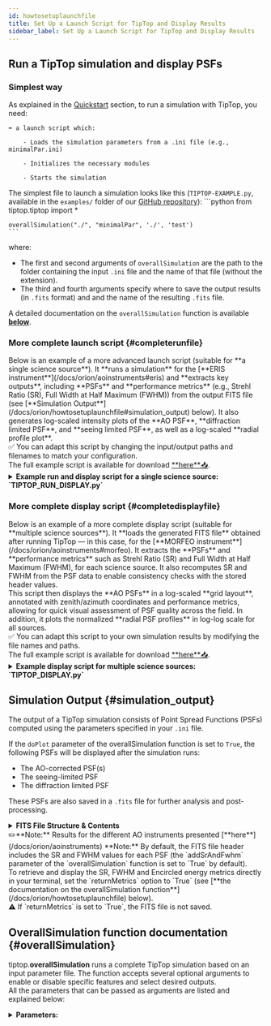 ```yaml
---
id: howtosetuplaunchfile
title: Set Up a Launch Script for TipTop and Display Results
sidebar_label: Set Up a Launch Script for TipTop and Display Results
---
```



## Run a TipTop simulation and display PSFs

### Simplest way

As explained in the [Quickstart](orion/usage.md) section, to run a simulation with TipTop, you need:

    ➡️ a launch script which:

        - Loads the simulation parameters from a .ini file (e.g., minimalPar.ini)

        - Initializes the necessary modules

        - Starts the simulation

The simplest file to launch a simulation looks like this (`TIPTOP-EXAMPLE.py`, 
available in the `examples/` folder of our [GitHub repository](https://github.com/astro-tiptop/TIPTOP)):
    ```python
    from tiptop.tiptop import *

    overallSimulation("./", "minimalPar", './', 'test')
    ```

where:
- The first and second arguments of `overallSimulation` are the path to the folder containing the input `.ini` file and the name of that file (without the extension).
- The third and fourth arguments specify where to save the output results (in `.fits` format) and and the name of the resulting `.fits` file.

A detailed documentation on the `overallSimulation` function is available [**below**](/docs/orion/howtosetuplaunchfile#overallSimulation).


### More complete launch script {#completerunfile}

<div style={{ textAlign: "justify" }}>
Below is an example of a more advanced launch script (suitable for <span style={{ color: "rgb(30, 120, 255)" }}>**a single science source**</span>).
It **runs a simulation** for the [**ERIS instrument**](/docs/orion/aoinstruments#eris) and 
**extracts key outputs**, including **PSFs** and **performance metrics** (e.g., Strehl Ratio (SR), 
Full Width at Half Maximum (FWHM)) from the output FITS file (see [**Simulation Output**](/docs/orion/howtosetuplaunchfile#simulation_output) below). 
It also generates log-scaled intensity plots of the **AO PSF**, **diffraction limited PSF**, and **seeing limited PSF**, as well as a log-scaled **radial profile plot**.<br/>
✅ You can adapt this script by changing the input/output paths and filenames to match your configuration.<br/>
The full example script is available for download 
<a href={`${useBaseUrl('/downloads/TIPTOP_RUN_DISPLAY.py')}`} download="TIPTOP_RUN_DISPLAY.py">**here**<span style={{ fontSize: '1.5em' }}>📥</span></a>.

<details>
    <summary><strong>Example run and display script for a single science source: `TIPTOP_RUN_DISPLAY.py`</strong></summary>
    ```python
    """
    Created on Mon Jun 23 10:58:33 2025
    Run a TIPTOP simulation and display PSFs

    @author: astro-tiptop-services
    """

    #%% Import necessary libraries
    from tiptop.tiptop import overallSimulation
    from astropy.io import fits
    import matplotlib.pyplot as plt
    from matplotlib.colors import LogNorm
    import numpy as np
    import os

    #%% 💡Set working directory to TIPTOP root (optional)
    import tiptop 
    tiptop_path = os.path.dirname(tiptop.__file__)
    print(f"Directory of 'tiptop' is: {tiptop_path}")
    os.chdir(tiptop_path)

    #%% Define input and output paths and filenames
    #💡 Adapt these paths to your setup
    # path_in  : Path to the folder containing your .ini parameter file
    # path_out : Path where output files will be saved
    path_in = "perfTest/"  # relative to TIPTOP_ROOT (because of chdir)
    path_out = "/my_path_to_SimOutputs/" # Use an absolute path if you want outputs to be saved outside the TIPTOP root

    file_in = "ERIS_SCAO_NGS"  # Name of the input parameter file (without extension)
    file_out = "ERIS_SCAO_NGS" # Name to use for the output files

    #%% Run the TIPTOP simulation
    overallSimulation(path_in, file_in, 
                    path_out, file_out)


    #%% Open the resulting FITS file and extract data 
    hdul = fits.open(path_out + file_out + '.fits')
    hdul.info()
    psf_ao = hdul[1].data[0,...] # AO-corrected PSF
    psf_turb = hdul[2].data      # Seeing-limited PSF
    psf_dl = hdul[3].data        # Diffraction-limited PSF
    # Load PSF profiles (can be in HDU 4 or 5 depending on save options)
    header4 = hdul[4].header
    profiles = hdul[4].data if header4.get('CONTENT') == 'Final PSFs profiles' else hdul[5].data
        
    psf_header = hdul[1].header  # FITS header for metadata

    hdul.close()

    # Extract useful parameters
    wvl = float(psf_header.get("WL_NM"))       # Wavelength in nm
    pix_mas = float(psf_header.get("PIX_MAS")) # Pixel scale in milliarcseconds
    sr = psf_header.get(f"{"SR"}{0:04d}")      # Strehl ratio
    fwhm = psf_header.get(f"{"FWHM"}{0:04d}")  # FWHM in milliarcsecond

    # Print key metrics
    print("Pixel scale [mas]:", pix_mas)
    print("Strehl Ratio:", sr)
    print("FWHMs [mas]:", fwhm)

    #%% Normalize the PSFs so total flux = 1
    psf_ao /= np.sum(psf_ao)
    psf_dl /= np.sum(psf_dl)
    psf_turb /= np.sum(psf_turb)

    #%% Create axis in arcseconds
    nx = psf_ao.shape[0]
    axis = np.linspace(-nx//2, nx//2, nx) * pix_mas * 1e-3

    #%% Plot the PSFs
    # Compute dynamic normalization based on the AO PSF
    psf_max = psf_ao.max()
    vmax = psf_max
    vmin = psf_max * 1e-6  # Adjust dynamic range: show down to 1 millionth of max
    norm = LogNorm(vmin=vmin, vmax=vmax) # Set log scale for display

    plt.figure(1, figsize=(20,5))
    plt.suptitle(r'$\lambda_{\mathrm{science}} = %d$ nm' % int(wvl), y=1) 
    plt.subplots_adjust(top=0.85)

    def plot_psf(psf, title, position):
        """Plot a PSF in a given subplot position."""
        plt.subplot(1, 3, position)
        plt.imshow(psf, norm=norm, cmap='Spectral_r',
                extent=[axis[0], axis[-1], axis[0], axis[-1]])
        plt.title(title, pad=10)
        plt.xlabel('[arcsec]')
        if position == 1:
            plt.ylabel('[arcsec]', labelpad=10)
        else:
            plt.ylabel('')
        plt.colorbar(fraction=0.046)

    plot_psf(psf_ao, f'AO (SR={sr*100:.1f}%, FWHM={fwhm:.1f}mas)', 1)
    plot_psf(psf_dl, 'Diffraction', 2)
    plot_psf(psf_turb, 'Open loop', 3)

    #%% Plot the radial profile
    radii = profiles[0,0,:]
    p_norm = profiles[1,0,:] / np.max(profiles[1,0,:])

    plt.figure(figsize=(8, 6))
    plt.plot(radii, p_norm, label='AO profile')
    plt.xlabel('Radial distance (mas)')
    plt.ylabel('PSF profile norm. to max')
    plt.xscale("log")
    plt.yscale("log")
    plt.title(f'Radial profile - AO corrected PSF - @{int(wvl)} nm')
    plt.legend()
    plt.grid(True, which='both', linestyle='--', linewidth=0.5, color='gray', alpha=0.7)
    ```

</details> 
</div>

### More complete display script {#completedisplayfile}

<div style={{ textAlign: "justify" }}>
Below is an example of a more complete display script (suitable for <span style={{ color: "rgb(30, 120, 255)" }}>**multiple science sources**</span>).
It **loads the generated FITS file** obtained after running TipTop — in this case, for the 
[**MORFEO instrument**](/docs/orion/aoinstruments#morfeo). It extracts the **PSFs** and **performance 
metrics** such as Strehl Ratio (SR) and Full Width at Half Maximum (FWHM), for each science source. 
It also recomputes SR and FWHM from the PSF data to enable consistency checks with the stored header 
values. <br/>
This script then displays the **AO PSFs** in a log-scaled **grid layout**, annotated with zenith/azimuth 
coordinates and performance metrics, allowing for quick visual assessment of PSF quality across the field. 
In addition, it plots the normalized **radial PSF profiles** in log-log scale for all sources.<br/>
✅ You can adapt this script to your own simulation results by modifying the file names and paths.<br/>
The full example script is available for download 
<a href={`${useBaseUrl('/downloads/TIPTOP_DISPLAY.py')}`} 
download="TIPTOP_DISPLAY.py">**here**<span style={{ fontSize: '1.5em' }}>📥</span></a>.

<details>
    <summary><strong>Example display script for multiple science sources: `TIPTOP_DISPLAY.py`</strong></summary>
    ```python
    """
    Created on Wed Jul 09 10:50:35 2025
    Display multiple AO PSFs in a grid

    @author: astro-tiptop-services
    """

    #%% =============================================================================
    # Import necessary libraries
    from tiptop.tiptop import *
    import matplotlib.pyplot as plt
    import matplotlib.colors as mcolors
    import os

    #%% 💡Set working directory to TIPTOP root (optional)
    import tiptop 
    tiptop_path = os.path.dirname(tiptop.__file__)
    print(f"Directory of 'tiptop' is: {tiptop_path}")
    os.chdir(tiptop_path)

    #%% =============================================================================
    # Define input and output paths
    #💡 Adapt these paths to your environment
    # path_in  : Path to the folder containing your .ini parameter file
    # path_out : Path where output files will be saved
    path_in = "perfTest/"  # relative to TIPTOP_ROOT (because of chdir)
    path_out = "/my_path_to_SimOutputs/" # Use an absolute path if you want outputs to be saved outside the TIPTOP root

    inTag = "MORFEO"  # Name of the input parameter file (without extension)
    outTag = "MORFEO" # Name of the output FITS file

    inputFile = f"{path_in}{inTag}.ini"
    outputFile = f"{path_out}{outTag}.fits"

    #%% =============================================================================
    # Load AO system and compute key parameters
    ao = aoSystem(inputFile)
    wvl = ao.src.wvl[0]  # Science wavelength
    rad2mas = 3600 * 180 * 1000 / np.pi # Convert radians to milliarcseconds
    pixel_scale_mas = ao.cam.psInMas
    sampRef = wvl * rad2mas / (pixel_scale_mas*2*ao.tel.R) # Sampling reference

    #%% =============================================================================
    # Load FITS file and extract PSFs and metadata
    hdul = fits.open(path_out + outTag + '.fits')

    # Extract header and map dictionary
    header = hdul[0].header 
    map_dictionary = hdr2map(header)

    # Extract SR and FWHM values from header
    psf = hdul[1].data
    psf_header = hdul[1].header 
    n_psf = len(psf)

    # Extract SR and FWHM values from the header of the PSF HDU
    sr_list = [psf_header[f"SR{str(i).zfill(4)}"] for i in range(n_psf)]
    fwhm_list = [psf_header[f"FWHM{str(i).zfill(4)}"] for i in range(n_psf)]

    # Load PSF profiles (can be in HDU 4 or 5 depending on save options)
    header4 = hdul[4].header
    profile = hdul[4].data if header4.get('CONTENT') == 'Final PSFs profiles' else hdul[5].data

    #%% =============================================================================
    # Compare header SR/FWHM values with computed values
    print('Compare SR and FWHM from header with computed values:')
    for i in range(n_psf):
        zenith = map_dictionary['sources_science']['Zenith'][i]
        azimuth= map_dictionary['sources_science']['Azimuth'][i]
        print(f'Zenith: {zenith}, Azimuth: {azimuth}')
        sr_comp = FourierUtils.getStrehl(psf[i], ao.tel.pupil, sampRef, method='otf')
        fwhm_comp = FourierUtils.getFWHM(psf[i], ao.cam.psInMas, nargout=1)
        print(f'     SR (computed)   : {sr_comp:.5f}')
        print(f'     SR (from header): {sr_list[i]:.5f}')
        print(f'     FWHM (computed) : {fwhm_comp:.5f}')
        print(f'     FWHM (from hdr) : {fwhm_list[i]:.5f}')

    #%% =============================================================================
    # Display PSFs in a square grid
    # => grid is made by same number of rows and columns
    max_display = int(np.floor(np.sqrt(n_psf))) ** 2  
    n_rows = int(np.sqrt(max_display))
    n_cols = n_rows

    crop_size = 4
    nx = FourierUtils.cropSupport(psf[0], crop_size).shape[0]
    axis = np.linspace(-nx//2, nx//2, nx) * pixel_scale_mas * 1e-3

    fig, axs = plt.subplots(n_rows, n_cols, figsize=(12, 12), constrained_layout=True, squeeze=False)
    for i in range(max_display):
        ax = axs.flat[i]
        zenith = float(map_dictionary['sources_science']['Zenith'][i])
        azimuth = float(map_dictionary['sources_science']['Azimuth'][i])
        img = ax.imshow(FourierUtils.cropSupport(psf[i], crop_size),
                        cmap='Spectral_r',
                        extent=[axis[0], axis[-1], axis[0], axis[-1]],
                        norm=mcolors.LogNorm(vmin=np.max(psf)*1e-4,
                                            vmax=np.max(psf)))
        ax.text(0.05, 0.05,
            f'Distance:{zenith:.0f}", Angle:{azimuth:.0f}°\nSR:{sr_list[i]*100:.1f}%, FWHM:{fwhm_list[i]:.1f} mas',
            color='white', fontsize=9, transform=ax.transAxes,
            bbox=dict(facecolor='black', alpha=0.5, lw=0))
        if i % n_cols == 0:
            ax.set_ylabel('Arcsec', fontsize=10)
        else:
            ax.set_yticks([])
        if i // n_cols == n_rows - 1:
            ax.set_xlabel('Arcsec', fontsize=10)
        else:
            ax.set_xticks([])
        # Set tick parameters
        ax.tick_params(labelsize=10, color='white')
        # Add a small colorbar to the right of each subplot
        cbar = plt.colorbar(img, ax=ax, fraction=0.046, pad=0.01)
        cbar.ax.tick_params(labelsize=6)

    #%% =============================================================================
    # Plot normalized PSF profiles in log-log scale
    plt.figure(figsize=(10, 8))
    colors = plt.cm.tab20(np.linspace(0, 1, n_psf))

    for i in range(n_psf):
        zenith = float(map_dictionary['sources_science']['Zenith'][i])
        azimuth = float(map_dictionary['sources_science']['Azimuth'][i])
        y_norm = profile[1,i,:] / np.max(profile[1,i,:])
        x = profile[0,i,:]
        plt.plot(x, y_norm, label=f'Zen: {zenith:.1f}", Azi: {azimuth:.1f}°',
                color=colors[i], linewidth=1.5)
    plt.xscale('log')
    plt.yscale('log')
    plt.xlabel('Distance [mas]', fontsize=12)
    plt.ylabel('PSF profile norm. to max', fontsize=12)
    plt.title('PSF Profiles', fontsize=14)
    plt.grid(True, which='both', linestyle='--', linewidth=0.5, color='gray', alpha=0.7)
    plt.legend(loc='lower left',  fontsize=10, ncol=2)
    plt.tight_layout()
    plt.show()
    ```

    </details> 

✏️**Note:** Results for the different AO instruments presented [**here**](/docs/orion/aoinstruments) 
were obtained by running the previous two scripts with the corresponding provided `.ini` files.
</div>

## Simulation Output {#simulation_output}

The output of a TipTop simulation consists of Point Spread Functions (PSFs) computed using the parameters specified in your `.ini` file. 

<!-- Outputs also includes seeing limited PSF, diffraction limited PSF and some useful metrics (SR, EE, FWHM, …) -->

If the `doPlot` parameter of the overallSimulation function is set to `True`, the following PSFs will be displayed after the simulation runs:
- The AO-corrected PSF(s)
- The seeing-limited PSF
- The diffraction limited PSF

These PSFs are also saved in a `.fits` file for further analysis and post-processing.
<details>
  <summary><strong>FITS File Structure & Contents</strong></summary>

The FITS file contains multiple HDUs (Header/Data Units), each storing different types of data related to the PSFs generated during the simulation. The content is organized as follows:
- **HDU 0 – PRIMARY**<br/>
    Contains metadata about the simulation, the instrument, and observational parameters. It does not contain image data but provides essential contextual information.
- **HDU 1 – AO-Corrected PSF**<br/>
    Stores the cube of AO-corrected PSFs as a multi-dimensional image array with dimensions (`FieldOfView`, `FieldOfView`, `Nsrc`, `Nwvl`), where `FieldOfView` corresponds to the camera’s field of view in pixels as defined in the `[sensor_science]` section of your `.ini` file, `Nsrc` is the number of science sources, and `Nwvl` is the number of wavelengths specified in the `Wavelength` parameter of the `[sources_science]` section.
- **HDU 2 – Seeing-Limited PSF** <br/>
    Contains the seeing-limited (open-loop) PSF in a 2D image array of size (`FieldOfView`, `FieldOfView`).
- **HDU 3 – Diffraction-Limited PSF**<br/>
    Contains the diffraction-limited PSF, also stored as a 2D image array of size  (`FieldOfView`, `FieldOfView`). 
    <!-- It represents the theoretical best-case optical response limited only by the telescope’s aperture and diffraction. -->
- **HDU 4 – PSDs (if `savePSDs=True`)**<br/>
    Contains the Power Spectral Density (PSD), stored as a 3D array.
    <!-- (`FieldOfView`, `FieldOfView`, `Nsrc`). -->
- **HDU 4 or 5 – Final PSFs Radial Profiles**<br/>
    Contains the 1D radial profiles of the PSFs, stored as an 3D array.<br/> ✏️Note: The HDU number depends on whether the PSDs are saved.

Here is an example FITS structure produced with the minimalPar.ini configuration:
```python
No.    Name      Ver    Type      Cards   Dimensions   Format
  0  PRIMARY       1 PrimaryHDU      84   ()      
  1                1 ImageHDU        21   (256, 256, 1)   float64 #AO-corrected PSFs
  2                1 ImageHDU        10   (256, 256)      float64 #Open-loop PSF   
  3                1 ImageHDU        10   (256, 256)      float64 #Diffraction limited PSF
  4                1 ImageHDU        11   (256, 256, 1)   float64 #High Order PSD (if saved)  
  5                1 ImageHDU        11   (128, 1, 2)     float64 #PSFs profiles

```

</details>
✏️**Note:** Results for the different AO instruments presented [**here**](/docs/orion/aoinstruments) 
**Note:** By default, the FITS file header includes the SR and FWHM values for each PSF (the `addSrAndFwhm` 
parameter of the `overallSimulation` function is set to `True` by default). <br/>
To retrieve and display the SR, FWHM and Encircled energy metrics  directly in your terminal, set the 
`returnMetrics` option to `True` (see [**the documentation on the overallSimulation function**](/docs/orion/howtosetuplaunchfile) below).<br/>
⚠️ If `returnMetrics` is set to `True`, the FITS file is not saved. 


## OverallSimulation function documentation {#overallSimulation}

tiptop.**overallSimulation** runs a complete TipTop simulation based on an input parameter file.
The function accepts several optional arguments to enable or disable specific features and select desired outputs. <br/>
All the parameters that can be passed as arguments are listed and explained below: <br/>

<details>
  <summary><strong>Parameters:</strong></summary>


    - **path2param** (_str_) – required, path to the parameter file.

    - **paramFileName** (_str_) – required, name of the parameter file to be used without the extention.

    - **outpuDir** – required, path to the folder in which to write the output.

    - **doConvolve** (_bool_) – optional default: True, if you want to use the natural convolution operation set to True.

    - **doPlot** (_bool_) – optional default: False, if you want to see the result in python set this to True.

    - **verbose** (_bool_) – optional default: False, If you want all messages set this to True

    - **returnRes** (_bool_) – optional default: False, The function will return the result in the environment if set to True, else it saves the result only in a .fits file.

    - **returnMetrics** (_bool_) – optional default: False, The function will return Strehl Ratio, FWHM and encircled energy within eeRadiusInMas if set to True

    - **addSrAndFwhm** (_bool_) – optional default: True, The function will add in the header of the fits file SR, FWHM, and EE within eeRadiusInMas for each PSF.

    - **verbose** – optional default: False, If you want all messages set this to True.

    - **getHoErrorBreakDown** (_bool_) – optional default: False, If you want HO error breakdown set this to True.

    - **ensquaredEnergy** (_bool_) – optional default: False, If you want ensquared energy instead of encircled energy set this to True.

    - **eeRadiusInMas** (_float_) – optional default: 50, used together with returnMetrics, radius used for the computation of the encirlced energy (if ensquaredEnergy is selected, this is half the side of the square)

    - **savePSDs** (_bool_) – optional default: False, If you want to save PSD in the output fits file set this to True.

    - **saveJson** (_bool_) – optional default: False, If you want to save the PSF profile in a json file

    - **gpuIndex** (_int_) – optional default: 0, Target GPU index where the simulation will be run

⚠️ **Note:** if `returnMetrics` is set to `True`, the FITS file is not saved.

  </details> 



